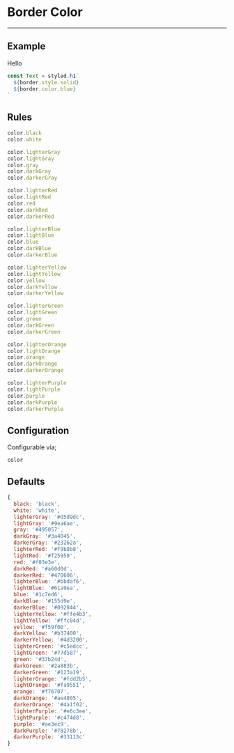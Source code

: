 
# Border Color

---

## Example

<Color>Hello</Color>

```js
const Text = styled.h1`
  ${border.style.solid}
  ${border.color.blue}
`
```

## Rules

```js
color.black
color.white

color.lighterGray
color.lightGray
color.gray
color.darkGray
color.darkerGray

color.lighterRed
color.lightRed
color.red
color.darkRed
color.darkerRed

color.lighterBlue
color.lightBlue
color.blue
color.darkBlue
color.darkerBlue

color.lighterYellow
color.lightYellow
color.yellow
color.darkYellow
color.darkerYellow

color.lighterGreen
color.lightGreen
color.green
color.darkGreen
color.darkerGreen

color.lighterOrange
color.lightOrange
color.orange
color.darkOrange
color.darkerOrange

color.lighterPurple
color.lightPurple
color.purple
color.darkPurple
color.darkerPurple
```

## Configuration

Configurable via;

```
color
```

## Defaults

```js
{
  black: 'black',
  white: 'white',
  lighterGray: '#d5d9dc',
  lightGray: '#9ea6ae',
  gray: '#495057',
  darkGray: '#3a4045',
  darkerGray: '#23262a',
  lighterRed: '#f9b8b8',
  lightRed: '#f25959',
  red: '#f03e3e',
  darkRed: '#a60d0d',
  darkerRed: '#470606',
  lighterBlue: '#bbdaf6',
  lightBlue: '#61a9ea',
  blue: '#1c7ed6',
  darkBlue: '#155d9e',
  darkerBlue: '#092844',
  lighterYellow: '#ffe4b3',
  lightYellow: '#ffc04d',
  yellow: '#f59f00',
  darkYellow: '#b37400',
  darkerYellow: '#4d3200',
  lighterGreen: '#c5edcc',
  lightGreen: '#77d587',
  green: '#37b24d',
  darkGreen: '#2a883b',
  darkerGreen: '#123a19',
  lighterOrange: '#fdd2b5',
  lightOrange: '#fa9551',
  orange: '#f76707',
  darkOrange: '#ae4805',
  darkerOrange: '#4a1f02',
  lighterPurple: '#e6c3ee',
  lightPurple: '#c474d8',
  purple: '#ae3ec9',
  darkPurple: '#78278b',
  darkerPurple: '#33113c'
}
```
